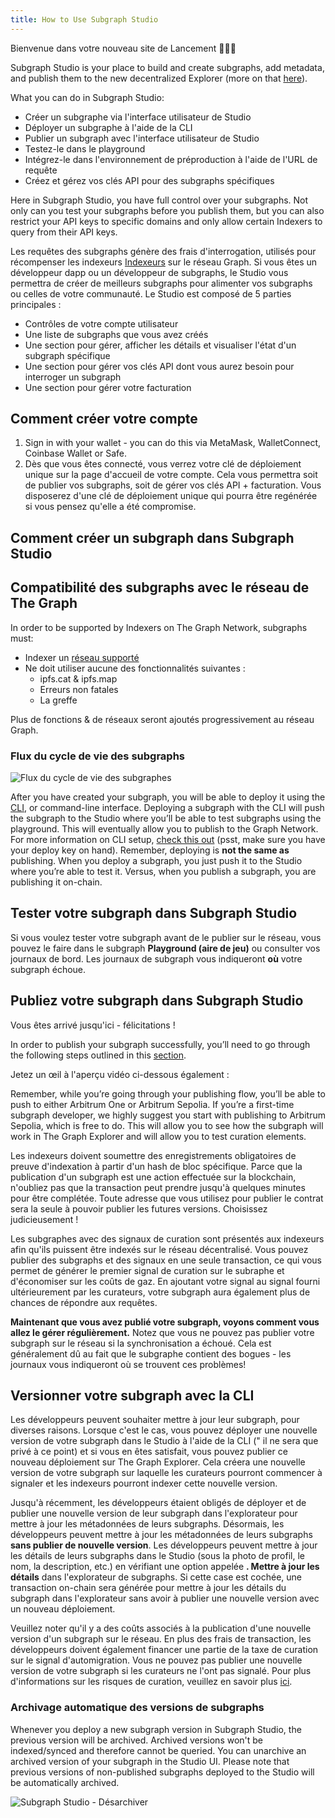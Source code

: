 ```yaml
---
title: How to Use Subgraph Studio
---
```


Bienvenue dans votre nouveau site de Lancement 👩🏽‍🚀

Subgraph Studio is your place to build and create subgraphs, add metadata, and publish them to the new decentralized Explorer (more on that [here](/network/explorer)).

What you can do in Subgraph Studio:

- Créer un subgraphe via l'interface utilisateur de Studio
- Déployer un subgraphe à l'aide de la CLI
- Publier un subgraph avec l'interface utilisateur de Studio
- Testez-le dans le playground
- Intégrez-le dans l'environnement de préproduction à l'aide de l'URL de requête
- Créez et gérez vos clés API pour des subgraphs spécifiques

Here in Subgraph Studio, you have full control over your subgraphs. Not only can you test your subgraphs before you publish them, but you can also restrict your API keys to specific domains and only allow certain Indexers to query from their API keys.

Les requêtes des subgraphs génère des frais d'interrogation, utilisés pour récompenser les indexeurs [Indexeurs](/network/indexing) sur le réseau Graph. Si vous êtes un développeur dapp ou un développeur de subgraphs, le Studio vous permettra de créer de meilleurs subgraphs pour alimenter vos subgraphs ou celles de votre communauté. Le Studio est composé de 5 parties principales :

- Contrôles de votre compte utilisateur
- Une liste de subgraphs que vous avez créés
- Une section pour gérer, afficher les détails et visualiser l'état d'un subgraph spécifique
- Une section pour gérer vos clés API dont vous aurez besoin pour interroger un subgraph
- Une section pour gérer votre facturation

## Comment créer votre compte

1. Sign in with your wallet - you can do this via MetaMask, WalletConnect, Coinbase Wallet or Safe.
1. Dès que vous êtes connecté, vous verrez votre clé de déploiement unique sur la page d'accueil de votre compte. Cela vous permettra soit de publier vos subgraphs, soit de gérer vos clés API + facturation. Vous disposerez d'une clé de déploiement unique qui pourra être regénérée si vous pensez qu'elle a été compromise.

## Comment créer un subgraph dans Subgraph Studio

<VideoEmbed youtube="nGIFuC69bSA" />

## Compatibilité des subgraphs avec le réseau de The Graph

In order to be supported by Indexers on The Graph Network, subgraphs must:

- Indexer un [réseau supporté](/developing/supported-networks)
- Ne doit utiliser aucune des fonctionnalités suivantes :
  - ipfs.cat & ipfs.map
  - Erreurs non fatales
  - La greffe

Plus de fonctions & de réseaux seront ajoutés progressivement au réseau Graph.

### Flux du cycle de vie des subgraphs

![Flux du cycle de vie des subgraphes](/img/subgraph-lifecycle.png)

After you have created your subgraph, you will be able to deploy it using the [CLI](https://github.com/graphprotocol/graph-tooling/tree/main/packages/cli), or command-line interface. Deploying a subgraph with the CLI will push the subgraph to the Studio where you’ll be able to test subgraphs using the playground. This will eventually allow you to publish to the Graph Network. For more information on CLI setup, [check this out](/developing/defining-a-subgraph#install-the-graph-cli) (psst, make sure you have your deploy key on hand). Remember, deploying is **not the same as** publishing. When you deploy a subgraph, you just push it to the Studio where you’re able to test it. Versus, when you publish a subgraph, you are publishing it on-chain.

## Tester votre subgraph dans Subgraph Studio

Si vous voulez tester votre subgraph avant de le publier sur le réseau, vous pouvez le faire dans le subgraph **Playground (aire de jeu)** ou consulter vos journaux de bord. Les journaux de subgraph vous indiqueront **où** votre subgraph échoue.

## Publiez votre subgraph dans Subgraph Studio

Vous êtes arrivé jusqu'ici - félicitations !

In order to publish your subgraph successfully, you’ll need to go through the following steps outlined in this [section](/publishing/publishing-a-subgraph/).

Jetez un œil à l'aperçu vidéo ci-dessous également :

<VideoEmbed youtube="satdwdbvzAQ" />

Remember, while you’re going through your publishing flow, you’ll be able to push to either Arbitrum One or Arbitrum Sepolia. If you’re a first-time subgraph developer, we highly suggest you start with publishing to Arbitrum Sepolia, which is free to do. This will allow you to see how the subgraph will work in The Graph Explorer and will allow you to test curation elements.

Les indexeurs doivent soumettre des enregistrements obligatoires de preuve d'indexation à partir d'un hash de bloc spécifique. Parce que la publication d'un subgraph est une action effectuée sur la blockchain, n'oubliez pas que la transaction peut prendre jusqu'à quelques minutes pour être complétée. Toute adresse que vous utilisez pour publier le contrat sera la seule à pouvoir publier les futures versions. Choisissez judicieusement !

Les subgraphes avec des signaux de curation sont présentés aux indexeurs afin qu'ils puissent être indexés sur le réseau décentralisé. Vous pouvez publier des subgraphs et des signaux en une seule transaction, ce qui vous permet de générer le premier signal de curation sur le subraphe et d'économiser sur les coûts de gaz. En ajoutant votre signal au signal fourni ultérieurement par les curateurs, votre subgraph aura également plus de chances de répondre aux requêtes.

**Maintenant que vous avez publié votre subgraph, voyons comment vous allez le gérer régulièrement.** Notez que vous ne pouvez pas publier votre subgraph sur le réseau si la synchronisation a échoué. Cela est généralement dû au fait que le subgraphe contient des bogues - les journaux vous indiqueront où se trouvent ces problèmes!

## Versionner votre subgraph avec la CLI

Les développeurs peuvent souhaiter mettre à jour leur subgraph, pour diverses raisons. Lorsque c'est le cas, vous pouvez déployer une nouvelle version de votre subgraph dans le Studio à l'aide de la CLI (" il ne sera que privé à ce point) et si vous en êtes satisfait, vous pouvez publier ce nouveau déploiement sur The Graph Explorer. Cela créera une nouvelle version de votre subgraph sur laquelle les curateurs pourront commencer à signaler et les indexeurs pourront indexer cette nouvelle version.

Jusqu'à récemment, les développeurs étaient obligés de déployer et de publier une nouvelle version de leur subgraph dans l'explorateur pour mettre à jour les métadonnées de leurs subgraphs. Désormais, les développeurs peuvent mettre à jour les métadonnées de leurs subgraphs **sans publier de nouvelle version**. Les développeurs peuvent mettre à jour les détails de leurs subgraphs dans le Studio (sous la photo de profil, le nom, la description, etc.) en vérifiant une option appelée **. Mettre à jour les détails** dans l'explorateur de subgraphs. Si cette case est cochée, une transaction on-chain sera générée pour mettre à jour les détails du subgraph dans l'explorateur sans avoir à publier une nouvelle version avec un nouveau déploiement.

Veuillez noter qu'il y a des coûts associés à la publication d'une nouvelle version d'un subgraph sur le réseau. En plus des frais de transaction, les développeurs doivent également financer une partie de la taxe de curation sur le signal d'automigration. Vous ne pouvez pas publier une nouvelle version de votre subgraph si les curateurs ne l'ont pas signalé. Pour plus d'informations sur les risques de curation, veuillez en savoir plus [ici](/network/curating).

### Archivage automatique des versions de subgraphs

Whenever you deploy a new subgraph version in Subgraph Studio, the previous version will be archived. Archived versions won't be indexed/synced and therefore cannot be queried. You can unarchive an archived version of your subgraph in the Studio UI. Please note that previous versions of non-published subgraphs deployed to the Studio will be automatically archived.

![Subgraph Studio - Désarchiver](/img/Unarchive.png)
